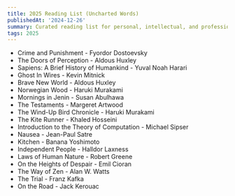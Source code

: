 ```yaml
---
title: 2025 Reading List (Uncharted Words)
publishedAt: '2024-12-26'
summary: Curated reading list for personal, intellectual, and professional growth.
tags: 2025
---
```


- Crime and Punishment - Fyordor Dostoevsky  
- The Doors of Perception - Aldous Huxley   
- Sapiens: A Brief History of Humankind - Yuval Noah Harari  
- Ghost In Wires - Kevin Mitnick  
- Brave New World - Aldous Huxley  
- Norwegian Wood - Haruki Murakami  
- Mornings in Jenin - Susan Abulhawa  
- The Testaments - Margeret Artwood  
- The Wind-Up Bird Chronicle - Haruki Murakami  
- The Kite Runner - Khaled Hosseini  
- Introduction to the Theory of Computation - Michael Sipser  
- Nausea - Jean-Paul Satre  
- Kitchen - Banana Yoshimoto  
- Independent People - Halldor Laxness  
- Laws of Human Nature - Robert Greene  
- On the Heights of Despair - Emil Cioran  
- The Way of Zen - Alan W. Watts   
- The Trial - Franz Kafka
- On the Road - Jack Kerouac
